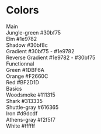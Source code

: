 
<Meta title="Docs/Colors" />

<style>
    {`
    body {
        font-family: 'Montserrat';
    }

    .subheading {
        --mediumdark: '#999999';
        font-weight: 900;
        font-size: 13px;
        color: #999;
        letter-spacing: 6px;
        line-height: 24px;
        text-transform: uppercase;
        margin-bottom: 12px;
        margin-top: 40px;
    }

    .color-list {
        display: flex;
        flex-wrap: wrap;
        gap: 10px;
    }

    .color-item {
        display: block;
        box-shadow: 0px 4px 32px rgba(0, 0, 0, 0.08);
        border-radius: 8px;
        width: 150px;
        height: 220px;
        color: #333333;
        display: flex;
        overflow: hidden;
        align-items: flex-end;
    }

    .color-info {
        background: #FFF;
        color: #011826;
        font-weight: 500;
        font-size: 16px;
        width: 100%;
        padding: 15px;
    }

    .color-item span {
        display: block;
        font-size: 12px;
        font-weight: 400;
        color: #949DAE;
    }
  `}
</style>

# Colors

<div className="subheading">Main</div>

<div className="color-list">
    <div className="color-item" style={{ background: '#30bf75' }}>
        <div className="color-info">
            Jungle-green
            <span>#30bf75</span>
        </div>
    </div>
    <div className="color-item" style={{ background: '#1e9782' }}>
        <div className="color-info">
            Elm
            <span>#1e9782</span>
        </div>
    </div> <div className="color-item" style={{ background: '#30bf8c' }}>
        <div className="color-info">
            Shadow
            <span>#30bf8c</span>
        </div>
    </div>
    <div
        className="color-item"
        style={{
            background:
                'linear-gradient(109.14deg, #30bf75 -1.67%, #1e9782 115.85%)',
        }}
    >
        <div className="color-info">
            Gradient
            <span>#30bf75 - #1e9782</span>
        </div>
    </div>
    <div
        className="color-item"
        style={{
            background:
                'linear-gradient(109.14deg, #1e9782 -1.67%, #30bf75 115.85%)',
        }}
    >
        <div className="color-info">
            Reverse Gradient
            <span>#1e9782 - #30bf75</span>
        </div>
    </div>
</div>

<div className="subheading">Functionnal</div>

<div className="color-list">
    <div className="color-item" style={{ background: '#1DBF6A' }}>
        <div className="color-info">
            Green
            <span>#1DBF6A</span>
        </div>
    </div>
    <div className="color-item" style={{ background: '#F2660C' }}>
        <div className="color-info">
            Orange
            <span>#F2660C</span>
        </div>
    </div>
    <div className="color-item" style={{ background: '#BF2D1D' }}>
        <div className="color-info">
            Red
            <span>#BF2D1D</span>
        </div>
    </div>
</div>

<div className="subheading">Basics</div>

<div className="color-list">
    <div className="color-item" style={{ background: '#111315' }}>
        <div className="color-info">
            Woodsmoke
            <span>#111315</span>
        </div>
    </div>
    <div className="color-item" style={{ background: '#313335' }}>
        <div className="color-info">
            Shark
            <span>#313335</span>
        </div>
    </div>
    <div className="color-item" style={{ background: '#616365' }}>
        <div className="color-info">
            Shuttle-gray
            <span>#616365</span>
        </div>
    </div>
    <div className="color-item" style={{ background: '#d9dcdf' }}>
        <div className="color-info">
            Iron
            <span>#d9dcdf</span>
        </div>
    </div>
    <div className="color-item" style={{ background: '#f2f5f7' }}>
        <div className="color-info">
            Athens-gray
            <span>#f2f5f7</span>
        </div>
    </div>
    <div className="color-item" style={{ background: '#ffffff' }}>
        <div className="color-info">
            White
            <span>#ffffff</span>
        </div>
    </div>
</div>
